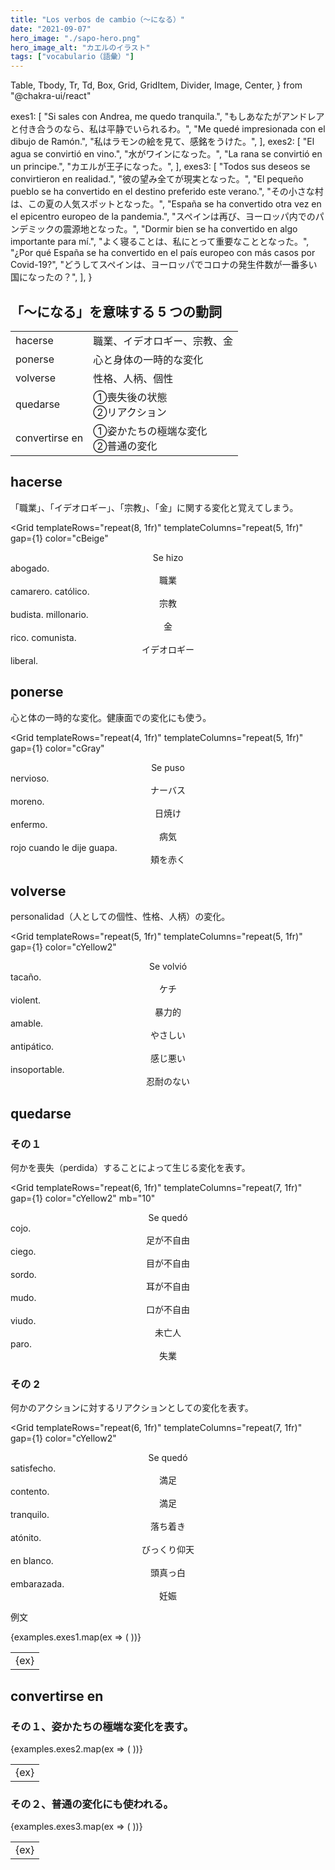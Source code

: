 ```yaml
---
title: "Los verbos de cambio（〜になる）"
date: "2021-09-07"
hero_image: "./sapo-hero.png"
hero_image_alt: "カエルのイラスト"
tags: ["vocabulario（語彙）"]
---
```


  Table,
  Tbody,
  Tr,
  Td,
  Box,
  Grid,
  GridItem,
  Divider,
  Image,
  Center,
} from "@chakra-ui/react"

  exes1: [
    "Si sales con Andrea, me quedo tranquila.",
    "もしあなたがアンドレアと付き合うのなら、私は平静でいられるわ。",
    "Me quedé impresionada con el dibujo de Ramón.",
    "私はラモンの絵を見て、感銘をうけた。",
  ],
  exes2: [
    "El agua se convirtió en vino.",
    "水がワインになった。",
    "La rana se convirtió en un principe.",
    "カエルが王子になった。",
  ],
  exes3: [
    "Todos sus deseos se convirtieron en realidad.",
    "彼の望み全てが現実となった。",
    "El pequeño pueblo se ha convertido en el destino preferido este verano.",
    "その小さな村は、この夏の人気スポットとなった。",
    "España se ha convertido otra vez en el epicentro europeo de la pandemia.",
    "スペインは再び、ヨーロッパ内でのパンデミックの震源地となった。",
    "Dormir bien se ha convertido en algo importante para mí.",
    "よく寝ることは、私にとって重要なこととなった。",
    "¿Por qué España se ha convertido en el país europeo con más casos por Covid-19?",
    "どうしてスペインは、ヨーロッパでコロナの発生件数が一番多い国になったの？",
  ],
}

## 「〜になる」を意味する 5 つの動詞

<Table variant="striped" colorScheme="blackAlpha" mt="3">
  <Tbody>
    <Tr>
      <Td>hacerse</Td>
      <Td>職業、イデオロギー、宗教、金</Td>
    </Tr>
    <Tr>
      <Td>ponerse</Td>
      <Td>心と身体の一時的な変化</Td>
    </Tr>
    <Tr>
      <Td>volverse</Td>
      <Td>性格、人柄、個性</Td>
    </Tr>
    <Tr>
      <Td>quedarse</Td>
      <Td>
        ①喪失後の状態　
        <br />
        ②リアクション
      </Td>
    </Tr>
    <Tr>
      <Td>convertirse en</Td>
      <Td>
        ①姿かたちの極端な変化
        <br />
        ②普通の変化
      </Td>
    </Tr>
  </Tbody>
</Table>

## hacerse

「職業」、「イデオロギー」、「宗教」、「金」に関する変化と覚えてしまう。

<Grid
  templateRows="repeat(8, 1fr)"
  templateColumns="repeat(5, 1fr)"
  gap={1}
  color="cBeige"
>
  <Center as={GridItem} rowSpan={8} colSpan={2} bg="cBlue2">
    Se hizo
  </Center>
  <GridItem rowSpan={1} colSpan={2} bg="cBlue2" px="2">
    abogado.
  </GridItem>
  <Center as={GridItem} rowSpan={2} colSpan={1} px="1" bg="cBlue2">
    職業
  </Center>
  <GridItem rowSpan={1} colSpan={2} bg="cBlue2" px="2">
    camarero.
  </GridItem>
  <GridItem rowSpan={1} colSpan={2} bg="cBlue2" px="2">
    católico.
  </GridItem>
  <Center as={GridItem} rowSpan={2} colSpan={1} px="1" bg="cBlue2">
    宗教
  </Center>
  <GridItem rowSpan={1} colSpan={2} bg="cBlue2" px="2">
    budista.
  </GridItem>
  <GridItem rowSpan={1} colSpan={2} bg="cBlue2" px="2">
    millonario.
  </GridItem>
  <Center as={GridItem} rowSpan={2} colSpan={1} px="1" bg="cBlue2">
    金
  </Center>
  <GridItem rowSpan={1} colSpan={2} bg="cBlue2" px="2">
    rico.
  </GridItem>
  <GridItem rowSpan={1} colSpan={2} bg="cBlue2" px="2">
    comunista.
  </GridItem>
  <Center as={GridItem} rowSpan={2} colSpan={1} px="1" bg="cBlue2">
    イデオロギー
  </Center>
  <GridItem rowSpan={1} colSpan={2} bg="cBlue2" px="2">
    liberal.
  </GridItem>
</Grid>

## ponerse

心と体の一時的な変化。健康面での変化にも使う。

<Grid
  templateRows="repeat(4, 1fr)"
  templateColumns="repeat(5, 1fr)"
  gap={1}
  color="cGray"
>
  <Center as={GridItem} rowSpan={4} colSpan={2} bg="cGray2">
    Se puso
  </Center>
  <GridItem rowSpan={1} colSpan={2} bg="cGray2" px="2">
    nervioso.
  </GridItem>
  <Center as={GridItem} rowSpan={1} colSpan={1} px="1" bg="cGray2">
    ナーバス
  </Center>
  <GridItem rowSpan={1} colSpan={2} bg="cGray2" px="2">
    moreno.
  </GridItem>
  <Center as={GridItem} rowSpan={1} colSpan={1} px="1" bg="cGray2">
    日焼け
  </Center>
  <GridItem rowSpan={1} colSpan={2} bg="cGray2" px="2">
    enfermo.
  </GridItem>
  <Center as={GridItem} rowSpan={1} colSpan={1} px="1" bg="cGray2">
    病気
  </Center>
  <GridItem rowSpan={1} colSpan={2} bg="cGray2" px="2">
    rojo cuando le dije guapa.
  </GridItem>
  <Center as={GridItem} rowSpan={1} colSpan={1} px="1" bg="cGray2">
    頬を赤く
  </Center>
</Grid>

## volverse

personalidad（人としての個性、性格、人柄）の変化。

<Grid
  templateRows="repeat(5, 1fr)"
  templateColumns="repeat(5, 1fr)"
  gap={1}
  color="cYellow2"
>
  <Center as={GridItem} rowSpan={5} colSpan={2} bg="cRed">
    Se volvió
  </Center>
  <GridItem rowSpan={1} colSpan={2} bg="cRed" px="2">
    tacaño.
  </GridItem>
  <Center as={GridItem} rowSpan={1} colSpan={1} px="1" bg="cRed">
    ケチ
  </Center>
  <GridItem rowSpan={1} colSpan={2} bg="cRed" px="2">
    violent.
  </GridItem>
  <Center as={GridItem} rowSpan={1} colSpan={1} px="1" bg="cRed">
    暴力的
  </Center>
  <GridItem rowSpan={1} colSpan={2} bg="cRed" px="2">
    amable.
  </GridItem>
  <Center as={GridItem} rowSpan={1} colSpan={1} px="1" bg="cRed">
    やさしい
  </Center>
  <GridItem rowSpan={1} colSpan={2} bg="cRed" px="2">
    antipático.
  </GridItem>
  <Center as={GridItem} rowSpan={1} colSpan={1} px="1" bg="cRed">
    感じ悪い
  </Center>
  <GridItem rowSpan={1} colSpan={2} bg="cRed" px="2">
    insoportable.
  </GridItem>
  <Center as={GridItem} rowSpan={1} colSpan={1} px="1" bg="cRed">
    忍耐のない
  </Center>
</Grid>

## quedarse

### その１

何かを喪失（perdida）することによって生じる変化を表す。

<Grid
  templateRows="repeat(6, 1fr)"
  templateColumns="repeat(7, 1fr)"
  gap={1}
  color="cYellow2"
  mb="10"
>
  <Center as={GridItem} rowSpan={6} colSpan={3} bg="cGray">
    Se quedó
  </Center>
  <GridItem rowSpan={1} colSpan={2} bg="cGray" px="2">
    cojo.
  </GridItem>
  <Center as={GridItem} rowSpan={1} colSpan={2} px="1" bg="cGray">
    足が不自由
  </Center>
  <GridItem rowSpan={1} colSpan={2} bg="cGray" px="2">
    ciego.
  </GridItem>
  <Center as={GridItem} rowSpan={1} colSpan={2} px="1" bg="cGray">
    目が不自由
  </Center>
  <GridItem rowSpan={1} colSpan={2} bg="cGray" px="2">
    sordo.
  </GridItem>
  <Center as={GridItem} rowSpan={1} colSpan={2} px="1" bg="cGray">
    耳が不自由
  </Center>
  <GridItem rowSpan={1} colSpan={2} bg="cGray" px="2">
    mudo.
  </GridItem>
  <Center as={GridItem} rowSpan={1} colSpan={2} px="1" bg="cGray">
    口が不自由
  </Center>
  <GridItem rowSpan={1} colSpan={2} bg="cGray" px="2">
    viudo.
  </GridItem>
  <Center as={GridItem} rowSpan={1} colSpan={2} px="1" bg="cGray">
    未亡人
  </Center>
  <GridItem rowSpan={1} colSpan={2} bg="cGray" px="2">
    paro.
  </GridItem>
  <Center as={GridItem} rowSpan={1} colSpan={2} px="1" bg="cGray">
    失業
  </Center>
</Grid>

### その 2

何かのアクションに対するリアクションとしての変化を表す。

<Grid
  templateRows="repeat(6, 1fr)"
  templateColumns="repeat(7, 1fr)"
  gap={1}
  color="cYellow2"
>
  <Center as={GridItem} rowSpan={6} colSpan={3} bg="cGray">
    Se quedó
  </Center>
  <GridItem rowSpan={1} colSpan={2} bg="cGray" px="2">
    satisfecho.
  </GridItem>
  <Center as={GridItem} rowSpan={1} colSpan={2} px="1" bg="cGray">
    満足
  </Center>
  <GridItem rowSpan={1} colSpan={2} bg="cGray" px="2">
    contento.
  </GridItem>
  <Center as={GridItem} rowSpan={1} colSpan={2} px="1" bg="cGray">
    満足
  </Center>
  <GridItem rowSpan={1} colSpan={2} bg="cGray" px="2">
    tranquilo.
  </GridItem>
  <Center as={GridItem} rowSpan={1} colSpan={2} px="1" bg="cGray">
    落ち着き
  </Center>
  <GridItem rowSpan={1} colSpan={2} bg="cGray" px="2">
    atónito.
  </GridItem>
  <Center as={GridItem} rowSpan={1} colSpan={2} px="1" bg="cGray">
    びっくり仰天
  </Center>
  <GridItem rowSpan={1} colSpan={2} bg="cGray" px="2">
    en blanco.
  </GridItem>
  <Center as={GridItem} rowSpan={1} colSpan={2} px="1" bg="cGray">
    頭真っ白
  </Center>
  <GridItem rowSpan={1} colSpan={2} bg="cGray" px="2">
    embarazada.
  </GridItem>
  <Center as={GridItem} rowSpan={1} colSpan={2} px="1" bg="cGray">
    妊娠
  </Center>
</Grid>

例文

<Table variant="striped" colorScheme="blackAlpha" mt="3" mb="8">
  <Tbody>
    {examples.exes1.map(ex => (
      <Tr key={ex}>
        <Td>{ex}</Td>
      </Tr>
    ))}
  </Tbody>
</Table>

## convertirse en

### その１、姿かたちの極端な変化を表す。

<Table variant="striped" colorScheme="yellow" mt="3" mb="12">
  <Tbody>
    {examples.exes2.map(ex => (
      <Tr key={ex}>
        <Td>{ex}</Td>
      </Tr>
    ))}
  </Tbody>
</Table>

### その２、普通の変化にも使われる。

<Table variant="striped" colorScheme="yellow" mt="3" mb="8">
  <Tbody>
    {examples.exes3.map(ex => (
      <Tr key={ex}>
        <Td>{ex}</Td>
      </Tr>
    ))}
  </Tbody>
</Table>
